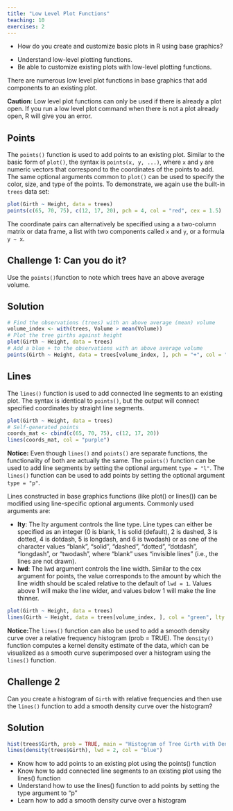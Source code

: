 ```yaml
---
title: "Low Level Plot Functions"
teaching: 10
exercises: 2
---
```


:::::::::::::::::::::::::::::::::::::: questions 

- How do you create and customize basic plots in R using base graphics?

::::::::::::::::::::::::::::::::::::::::::::::::

::::::::::::::::::::::::::::::::::::: objectives

- Understand low-level plotting functions.
- Be able to customize existing plots with low-level plotting functions.

::::::::::::::::::::::::::::::::::::::::::::::::

There are numerous low level plot functions in base graphics that add components to an existing plot.

**Caution**: Low level plot functions can only be used if there is already a plot open. If you run a low level plot command when there is not a plot already open, R will give you an error.

## Points

The `points()` function is used to add points to an existing plot. Similar to the basic form of `plot()`, the syntax is `points(x, y, ...)`, where `x` and `y` are numeric vectors that correspond to the coordinates of the points to add. The same optional arguments common to `plot()` can be used to specify the color, size, and type of the points. To demonstrate, we again use the built-in `trees` data set: 

```r
plot(Girth ~ Height, data = trees)
points(c(65, 70, 75), c(12, 17, 20), pch = 4, col = "red", cex = 1.5)
```
The coordinate pairs can alternatively be specified using a a two-column matrix or data frame, a list with two components called `x` and `y`, or a formula `y ~ x`.

::::::::::::::::::::::::::::::::::::: challenge 

## Challenge 1: Can you do it?

Use the `points()`function to note which trees have an above average volume.
  

:::::::::::::::::::::::: solution 

## Solution
 
```r
# Find the observations (trees) with an above average (mean) volume
volume_index <- with(trees, Volume > mean(Volume))
# Plot the tree girths against height
plot(Girth ~ Height, data = trees)
# Add a blue + to the observations with an above average volume
points(Girth ~ Height, data = trees[volume_index, ], pch = "+", col = "blue", cex = 1.5)
```

::::::::::::::::::::::::

::::::::::::::::::::::::::::::::::::::::::::::::


## Lines

The `lines()` function is used to add connected line segments to an existing plot. The syntax is identical to `points()`, but the output will connect specified coordinates by straight line segments.

```r
plot(Girth ~ Height, data = trees) 
# Self-generated points
coords_mat <- cbind(c(65, 70, 75), c(12, 17, 20))
lines(coords_mat, col = "purple")
```
**Notice:** Even though `lines()` and `points()` are separate functions, the functionality of both are actually the same. The `points()` function can be used to add line segments by setting the optional argument `type = "l"`. The `lines()` function can be used to add points by setting the optional argument `type = "p"`.

Lines constructed in base graphics functions (like plot() or lines()) can be modified using line-specific optional arguments. Commonly used arguments are:

  - **lty**: The lty argument controls the line type. Line types can either be specified as an integer (0 is blank, 1 is solid (default), 2 is dashed, 3 is dotted, 4 is dotdash, 5 is longdash, and 6 is twodash) or as one of the character values "blank", "solid", "dashed", "dotted", "dotdash", "longdash", or "twodash", where "blank" uses “invisible lines” (i.e., the lines are not drawn).
  - **lwd**: The lwd argument controls the line width. Similar to the cex argument for points, the value corresponds to the amount by which the line width should be scaled relative to the default of `lwd = 1`. Values above 1 will make the line wider, and values below 1 will make the line thinner. 

```r
plot(Girth ~ Height, data = trees)
lines(Girth ~ Height, data = trees[volume_index, ], col = "green", lty = 2, lwd = 3)
```
**Notice:**The `lines()` function can also be used to add a smooth density curve over a relative frequency histogram (prob = TRUE). The `density()` function computes a kernel density estimate of the data, which can be visualized as a smooth curve superimposed over a histogram using the `lines()` function.

::::::::::::::::::::::::::::::::::::: challenge 

## Challenge 2

Can you create a histogram of `Girth` with relative frequencies and then use the `lines()` function to add a smooth density curve over the histogram?

:::::::::::::::::::::::: solution 

## Solution
 
```r
hist(trees$Girth, prob = TRUE, main = "Histogram of Tree Girth with Density Curve", xlab = "Girth")
lines(density(trees$Girth), lwd = 2, col = "blue")
```

::::::::::::::::::::::::

::::::::::::::::::::::::::::::::::::::::::::::::


::::::::::::::::::::::::::::::::::::: keypoints 

- Know how to add points to an existing plot using the points() function
- Know how to add connected line segments to an existing plot using the lines() function
- Understand how to use the lines() function to add points by setting the type argument to "p"
- Learn how to add a smooth density curve over a histogram
::::::::::::::::::::::::::::::::::::::::::::::::

[r-markdown]: https://rmarkdown.rstudio.com/
